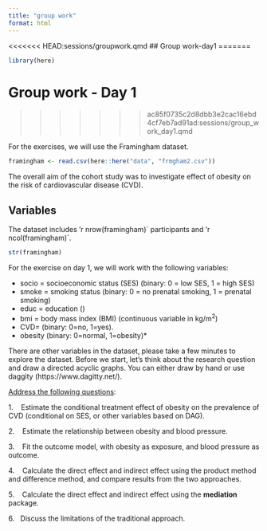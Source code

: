 ```yaml
---
title: "group work"
format: html
---
```


<<<<<<< HEAD:sessions/groupwork.qmd
## Group work-day1
=======
```r
library(here)
```
# Group work - Day 1
>>>>>>> ac85f0735c2d8dbb3e2cac16ebd4cf7eb7ad91ad:sessions/group_work_day1.qmd

For the exercises, we will use the Framingham dataset. 

```r
framingham <- read.csv(here::here("data", "frmgham2.csv"))
```

The overall aim of the cohort study was to investigate effect of obesity on the risk of cardiovascular disease (CVD).

## Variables

The dataset includes 'r nrow(framingham)´ participants and 'r ncol(framingham)´.

```r
str(framingham)
```

For the exercise on day 1, we will work with the following variables:

- socio = socioeconomic status (SES) (binary: 0 = low SES, 1 = high SES)
- smoke = smoking status (binary: 0 = no prenatal smoking, 1 = prenatal smoking)
- educ = education ()
- bmi = body mass index (BMI) (continuous variable in kg/m^2^)
- CVD= (binary: 0=no, 1=yes).
- obesity (binary: 0=normal, 1=obesity)*

There are other variables in the dataset, please take a few minutes to explore the dataset. Before we start, let's think about the research question and draw a directed acyclic graphs. You can either draw by hand or use daggity (https://www.dagitty.net/).

[Address the following questions]{.underline}:

1.    Estimate the conditional treatment effect of obesity on the prevalence of CVD (conditional on SES, or other variables based on DAG).

2.    Estimate the relationship between obesity and blood pressure.

3.    Fit the outcome model, with obesity as exposure, and blood pressure as outcome.

4.    Calculate the direct effect and indirect effect using the product method and difference method, and compare results from the two approaches.

5.    Calculate the direct effect and indirect effect using the **mediation** package.

6.   Discuss the limitations of the traditional approach.
